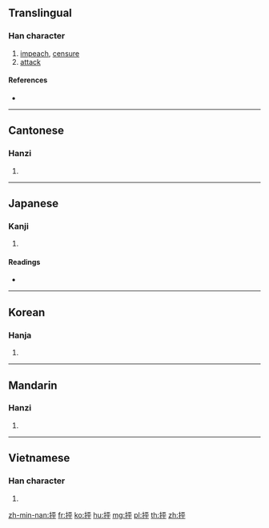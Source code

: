 {{also|拌}}
==Translingual==

===Han character===
{{Han char|rn=64|rad=手|as=05|sn=8|four=51049|canj=QMFJ|ids=⿰扌平}}

# [[impeach]], [[censure]]
# [[attack]]

====References====
* {{Han ref|kx=0422.150|dkj=11905|dj=0770.130|hdz=31850.040|uh=62A8|ud=25256|bh=A9E1|bd=43489}}

----

==Cantonese==

===Hanzi===
{{yue-hanzi|jyut=[[paang1]], [[ping1]], [[ping4]]|y=paang1, ping1, ping4}}

# {{defn|lang=yue|sort=手05}}

----

==Japanese==

===Kanji===
{{ja-kanji|grade=|rs=手05}}

# {{defn|lang=ja|sort=手05}}

====Readings====
* {{ja-readings|on=[[ほう]] (hō), [[ひょう]] (hyō), [[びょう]] (byō)|kun=[[はじく]] (hajiku)}}

----

==Korean==

===Hanja===
{{ko-hanja|hangeul=평|eumhun=|rv=pyeong|mr=p'yŏng|y=phyeng}}

# {{defn|lang=ko|sort=手05}}

----

==Mandarin==

===Hanzi===
{{cmn-hanzi|pin=[[pēng]] ([[peng1]])|wg=p'eng<sup>1</sup>}}

# {{defn|lang=cmn|sort=手05}}

----

==Vietnamese==

===Han character===
{{vi-readings|rs=手05|hanviet=banh}}

# {{defn|lang=vi|sort=手05}}

[[zh-min-nan:抨]]
[[fr:抨]]
[[ko:抨]]
[[hu:抨]]
[[mg:抨]]
[[pl:抨]]
[[th:抨]]
[[zh:抨]]